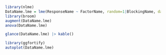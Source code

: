 
```r
library(nlme)
DataName.lme = lme(ResponseName ~ FactorName, random=1|BlockingName, data=DataName)
library(broom)
augment(DataName.lme)
anova(DataName.lme)
```

```r
glance(DataName.lme) |> kable()
```

```r
library(ggfortify)
autoplot(DataName.lme)
```
